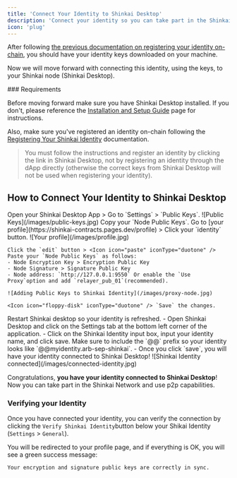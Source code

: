 ```yaml
---
title: 'Connect Your Identity to Shinkai Desktop'
description: 'Connect your identity so you can take part in the Shinkai Network and use p2p capabilities'
icon: 'plug'
---
```


After following [the previous documentation on registering your identity on-chain](/advanced/shinkai-identity), you should have your identity keys downloaded on your machine. 

Now we will move forward with connecting this identity, using the keys, to your Shinkai node (Shinkai Desktop).

<Note>
### Requirements

Before moving forward make sure you have Shinkai Desktop installed. If you don't, please reference the [Installation and Setup Guide](/quickstart) page for instructions.

Also, make sure you've registered an identity on-chain following the [Registering Your Shinkai Identity](/advanced/shinkai-identity) documentation. 

> You must follow the instructions and register an identity by clicking the link in Shinkai Desktop, not by registering an identity through the dApp directly (otherwise the correct keys from Shinkai Desktop will not be used when registering your identity).

</Note>

## How to Connect Your Identity to Shinkai Desktop

<Steps titleSize="h3">
  <Step title="Copy the Keys in your Desktop App">
    Open your Shinkai Desktop App > Go to `Settings` > `Public Keys`.
    ![Public Keys](/images/public-keys.jpg)
    <Icon icon="copy" iconType="duotone" /> Copy your `Node Public Keys`.
  </Step>

  <Step title="Paste the Keys in Your Shinkai Profile">
    Go to [your profile](https://shinkai-contracts.pages.dev/profile) > Click your `identity` button. 
    ![Your profile](/images/profile.jpg)
    
    Click the `edit` button > <Icon icon="paste" iconType="duotone" /> Paste your `Node Public Keys` as follows:
    - Node Encryption Key > Encryption Public Key
    - Node Signature > Signature Public Key
    - Node address: `http://127.0.0.1:9550` Or enable the `Use Proxy`option and add `relayer_pub_01`(recommended). 

    ![Adding Public Keys to Shinkai Identity](/images/proxy-node.jpg)

    <Icon icon="floppy-disk" iconType="duotone" /> `Save` the changes. 

  </Step>

  <Step title="Restart your Shinkai Desktop App">
    Restart Shinkai desktop so your identity is refreshed. 
  </Step>

  <Step title="Copy the name of your registered Shinkai Identity">
    - Open Shinkai Desktop and click on the Settings tab at the bottom left corner of the application.
    - Click on the Shinkai Identity input box, input your identity name, and click save. Make sure to include the `@@` prefix so your identity looks like `@@myidentity.arb-sep-shinkai`.
    - Once you click `save`, you will have your identity connected to Shinkai Desktop!
    ![Shinkai Identity connected](/images/connected-identity.jpg)
  </Step>

</Steps>

<Icon icon="hands-clapping" iconType="duotone" /> Congratulations, **you have your identity connected to Shinkai Desktop**! Now you can take part in the Shinkai Network and use p2p capabilities.

### Verifying your Identity

Once you have connected your identity, you can verify the connection by clicking  the `Verify Shinkai Identity`button below your Shikai Identity (`Settings` > `General`).

You will be redirected to your profile page, and if everything is OK, you will see a green success message:

<Icon icon="check" iconType="duotone" />`Your encryption and signature public keys are correctly in sync.`

